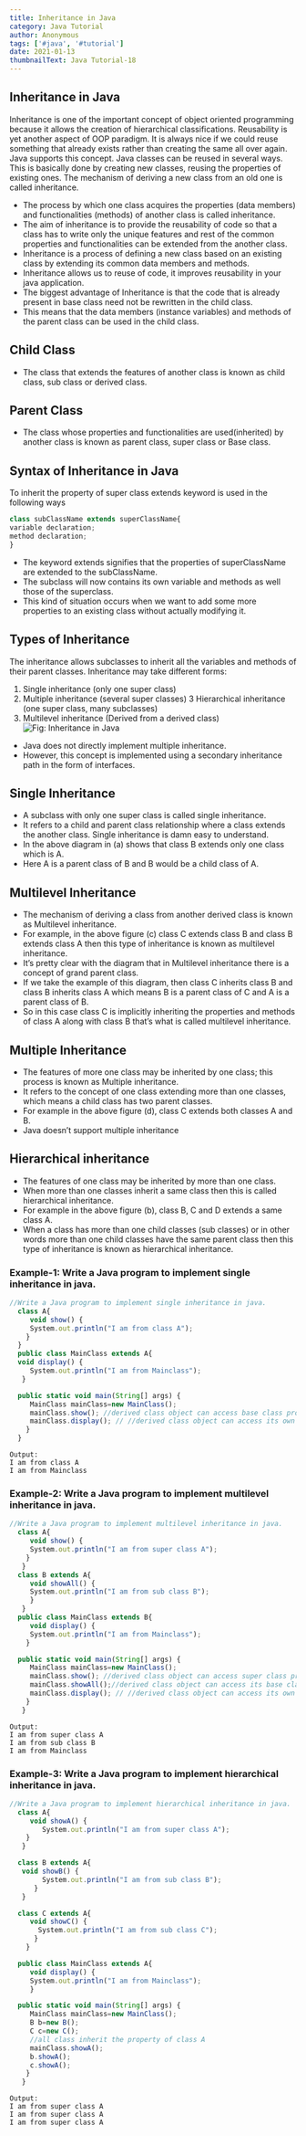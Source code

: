 ```yaml
---
title: Inheritance in Java
category: Java Tutorial
author: Anonymous
tags: ['#java', '#tutorial']
date: 2021-01-13
thumbnailText: Java Tutorial-18
---
```

## Inheritance in Java
Inheritance is one of the important concept of object oriented programming because it allows the creation of hierarchical classifications. Reusability is yet another aspect of OOP paradigm. It is always nice if we could reuse something that already exists rather than creating the same all over again. Java supports this concept. Java classes can be reused in several ways. This is basically done by creating new classes, reusing the properties of existing ones. The mechanism of deriving a new class from an old one is called inheritance.

- The process by which one class acquires the properties (data members) and functionalities (methods) of another class is called inheritance.
- The aim of inheritance is to provide the reusability of code so that a class has to write only the unique features and rest of the common properties and functionalities can be extended from the another class.
- Inheritance is a process of defining a new class based on an existing class by extending its common data members and methods.
- Inheritance allows us to reuse of code, it improves reusability in your java application.
- The biggest advantage of Inheritance is that the code that is already present in base class need not be rewritten in the child class.
- This means that the data members (instance variables) and methods of the parent class can be used in the child class.
## Child Class
- The class that extends the features of another class is known as child class, sub class or derived class.
## Parent Class
- The class whose properties and functionalities are used(inherited) by another class is known as parent class, super class or Base class.

## Syntax of Inheritance in Java
To inherit the property of super class extends keyword is used in the following ways
~~~js
class subClassName extends superClassName{
variable declaration;
method declaration;
}
~~~
- The keyword extends signifies that the properties of superClassName are extended to the subClassName.
- The subclass will now contains its own variable and methods as well those of the superclass.
- This kind of situation occurs when we want to add some more properties to an existing class without actually modifying it.
## Types of Inheritance
The inheritance allows subclasses to inherit all the variables and methods of their parent classes. Inheritance may take different forms:
1. Single inheritance (only one super class)
2. Multiple inheritance (several super classes)
3 Hierarchical inheritance (one super class, many subclasses)
4. Multilevel inheritance (Derived from a derived class)
![Fig: Inheritance in Java](../../assets/javaPic/inherita.png)

- Java does not directly implement multiple inheritance.
- However, this concept is implemented using a secondary inheritance path in the form of interfaces.

## Single Inheritance
- A subclass with only one super class is called single inheritance.
- It  refers to a child and parent class relationship where a class extends the another class. Single inheritance is damn easy to understand.
- In the above diagram in (a) shows that class B extends only one class which is A.
- Here A is a parent class of B and B would be a child class of A.
## Multilevel Inheritance
- The mechanism of deriving a class from another derived class is known as Multilevel inheritance.
- For example, in the above figure (c) class C extends class B and class B extends class A then this type of inheritance is known as multilevel inheritance.
- It’s pretty clear with the diagram that in Multilevel inheritance there is a concept of grand parent class.
- If we take the example of this diagram, then class C inherits class B and class B inherits class A which means B is a parent class of C and A is a parent class of B.
- So in this case class C is implicitly inheriting the properties and methods of class A along with class B that’s what is called multilevel inheritance.
## Multiple Inheritance
- The features of more one class may be inherited by one class; this process is known as Multiple inheritance.
- It refers to the concept of one class extending more than one classes, which means a child class has two parent classes.
- For example in the above figure (d), class C extends both classes A and B.
- Java doesn’t support multiple inheritance
## Hierarchical inheritance
- The features of one class may be inherited by more than one class.
- When more than one classes inherit a same class then this is called hierarchical inheritance.
- For example in the above figure (b),  class B, C and D extends a same class A.
- When a class has more than one child classes (sub classes) or in other words more than one child classes have the same parent class then this type of inheritance is known as hierarchical inheritance.

### Example-1: Write a Java program to implement single inheritance in java.
~~~js
//Write a Java program to implement single inheritance in java.
  class A{
     void show() {
     System.out.println("I am from class A");
    }
  }
  public class MainClass extends A{
  void display() {
     System.out.println("I am from Mainclass");
   }

  public static void main(String[] args) {
     MainClass mainClass=new MainClass();
     mainClass.show(); //derived class object can access base class property
     mainClass.display(); // //derived class object can access its own property
    }
  }
~~~
~~~
Output:
I am from class A
I am from Mainclass
~~~

### Example-2: Write a Java program to implement multilevel inheritance in java.
~~~js
//Write a Java program to implement multilevel inheritance in java.
  class A{
     void show() {
     System.out.println("I am from super class A");
    }
   }
  class B extends A{
     void showAll() {
     System.out.println("I am from sub class B");
     }
   }
  public class MainClass extends B{
     void display() {
     System.out.println("I am from Mainclass");
    }

  public static void main(String[] args) {
     MainClass mainClass=new MainClass();
     mainClass.show(); //derived class object can access super class property
     mainClass.showAll();//derived class object can access its base class property
     mainClass.display(); // //derived class object can access its own property
    }
   }
~~~
~~~
Output:
I am from super class A
I am from sub class B
I am from Mainclass
~~~
### Example-3: Write a Java program to implement hierarchical inheritance in java.
~~~js
//Write a Java program to implement hierarchical inheritance in java.
  class A{
     void showA() {
        System.out.println("I am from super class A");
    }
   }

  class B extends A{
   void showB() {
        System.out.println("I am from sub class B");
      }
   }

  class C extends A{
     void showC() {
       System.out.println("I am from sub class C");
      }
    }

  public class MainClass extends A{
     void display() {
     System.out.println("I am from Mainclass");
     }

  public static void main(String[] args) {
     MainClass mainClass=new MainClass();
     B b=new B();
     C c=new C();
     //all class inherit the property of class A
     mainClass.showA();
     b.showA();
     c.showA();
    }
   }
~~~
~~~
Output:
I am from super class A
I am from super class A
I am from super class A
~~~